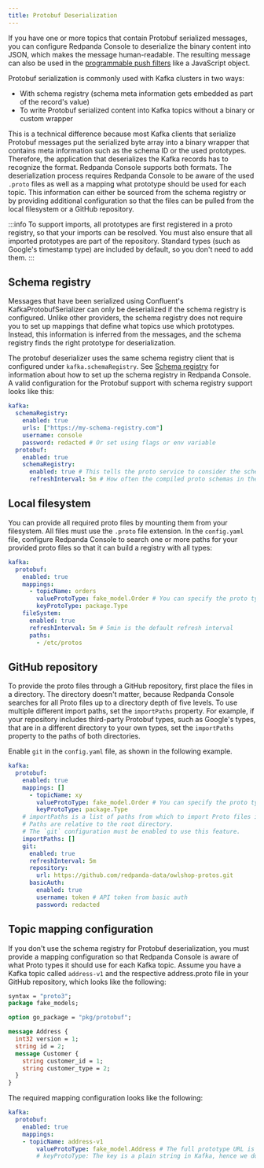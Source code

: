 ```yaml
---
title: Protobuf Deserialization
---
```


<head>
    <meta name="title" content="Protobuf (De)Serialization in Redpanda Console | Redpanda Docs"/>
    <meta name="description" content="Configuring Protobuf deserialization to decode encoded Kafka records in Redpanda Console."/>
</head>

If you have one or more topics that contain Protobuf serialized messages, you can configure Redpanda Console to deserialize 
the binary content into JSON, which makes the message human-readable. The resulting message can also be used in the 
[programmable push filters](../programmable-push-filters) like a JavaScript object.

Protobuf serialization is commonly used with Kafka clusters in two ways:
- With schema registry (schema meta information gets embedded as part of the record's value)
- To write Protobuf serialized content into Kafka topics without a binary or custom wrapper

This is a technical difference because most Kafka clients that serialize Protobuf messages put the serialized byte array
into a binary wrapper that contains meta information such as the schema ID or the used prototypes. Therefore, the application
that deserializes the Kafka records has to recognize the format. Redpanda Console supports both formats. The deserialization process
requires Redpanda Console to be aware of the used `.proto` files as well as a mapping what prototype should be used for each topic.
This information can either be sourced from the schema registry or by providing additional configuration so that the files
can be pulled from the local filesystem or a GitHub repository.

:::info
To support imports, all prototypes are first registered in a proto registry, so that your imports can be resolved. 
You must also ensure that all imported prototypes are part of the repository.
Standard types (such as Google's timestamp type) are included by default, so you don't need to add them.
:::

## Schema registry

Messages that have been serialized using Confluent's KafkaProtobufSerializer can only be deserialized if the schema registry is configured. 
Unlike other providers, the schema registry does not require you to set up mappings that define what topics use which prototypes. Instead, 
this information is inferred from the messages, and the schema registry finds the right prototype for deserialization.

The protobuf deserializer uses the same schema registry client that is configured under `kafka.schemaRegistry`. See
[Schema registry](../schema-registry) for information about how to set up the schema registry in Redpanda Console.
A valid configuration for the Protobuf support with schema registry support looks like this:

```yaml
kafka:
  schemaRegistry:
    enabled: true
    urls: ["https://my-schema-registry.com"]
    username: console
    password: redacted # Or set using flags or env variable
  protobuf:
    enabled: true
    schemaRegistry:
      enabled: true # This tells the proto service to consider the schema registry when deserializing messages
      refreshInterval: 5m # How often the compiled proto schemas in the cache should be updated
```

## Local filesystem

You can provide all required proto files by mounting them from your filesystem. All files must use the `.proto` file extension. 
In the `config.yaml` file, configure Redpanda Console to search one or more paths for your provided proto files so that it can 
build a registry with all types:

```yaml
kafka:
  protobuf:
    enabled: true
    mappings:
      - topicName: orders
        valueProtoType: fake_model.Order # You can specify the proto type for the record key and/or value (just one will work too)
        keyProtoType: package.Type
    fileSystem:
      enabled: true
      refreshInterval: 5m # 5min is the default refresh interval
      paths:
        - /etc/protos
```

## GitHub repository

To provide the proto files through a GitHub repository, first place the files in a directory. The directory doesn't matter, because 
Redpanda Console searches for all Proto files up to a directory depth of five levels. To
use multiple different import paths, set the `importPaths` property. For example, if your repository includes
third-party Protobuf types, such as Google's types, that are in a different directory to your own types, set the `importPaths` property to the paths of both directories.

Enable `git` in the `config.yaml` file, as shown in the following example.

```yaml
kafka:
  protobuf:
    enabled: true
    mappings: []
      - topicName: xy
        valueProtoType: fake_model.Order # You can specify the proto type for the record key and/or value (just one will work too)
        keyProtoType: package.Type
    # importPaths is a list of paths from which to import Proto files into Redpanda Console.
    # Paths are relative to the root directory.
    # The `git` configuration must be enabled to use this feature.
    importPaths: []
    git:
      enabled: true
      refreshInterval: 5m
      repository:
        url: https://github.com/redpanda-data/owlshop-protos.git
      basicAuth:
        enabled: true
        username: token # API token from basic auth
        password: redacted
```

## Topic mapping configuration

If you don't use the schema registry for Protobuf deserialization, you must provide a mapping configuration so that Redpanda Console is aware of what
Proto types it should use for each Kafka topic.
Assume you have a Kafka topic called `address-v1` and the respective address.proto file in your GitHub repository, which looks like the following:

```proto
syntax = "proto3";
package fake_models;

option go_package = "pkg/protobuf";

message Address {
  int32 version = 1;
  string id = 2;
  message Customer {
    string customer_id = 1;
    string customer_type = 2;
  }
}
```

The required mapping configuration looks like the following:

```yaml
kafka:
  protobuf:
    enabled: true
    mappings:
    - topicName: address-v1
        valueProtoType: fake_model.Address # The full prototype URL is required
        # keyProtoType: The key is a plain string in Kafka, hence we don't have a prototype for the record's key
```
